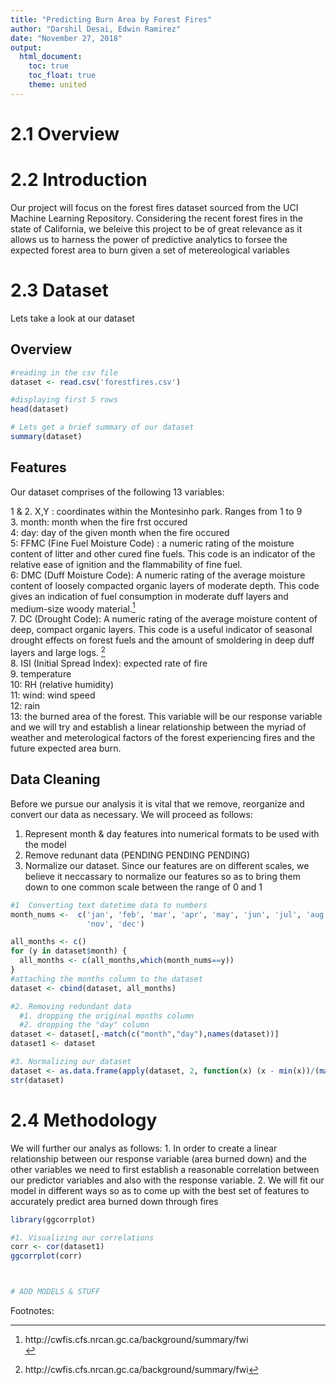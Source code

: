 ```yaml
---
title: "Predicting Burn Area by Forest Fires"
author: "Darshil Desai, Edwin Ramirez"
date: "November 27, 2018"
output: 
  html_document:
    toc: true
    toc_float: true
    theme: united
---
```


# 2.1 Overview

# 2.2 Introduction
Our project will focus on the forest fires dataset sourced from the UCI Machine Learning Repository. Considering the recent forest fires in the state of California, we beleive this project to be of great relevance as it allows us to harness the power of predictive analytics to forsee the expected forest area to burn given a set of metereological variables

# 2.3 Dataset
Lets take a look at our dataset

## Overview
``` r
#reading in the csv file
dataset <- read.csv('forestfires.csv') 

#displaying first 5 rows
head(dataset)

# Lets get a brief summary of our dataset
summary(dataset)
```

## Features
Our dataset comprises of the following 13 variables: 

1 & 2. X,Y : coordinates within the Montesinho park. Ranges from 1 to 9 <br>
3. month: month when the fire frst occured <br>
4: day: day of the given month when the fire occured <br>
5: FFMC (Fine Fuel Moisture Code) : a numeric rating of the moisture content of litter and other cured fine fuels. This code is an indicator of the relative ease of ignition and the flammability of fine fuel. <br>
6: DMC (Duff Moisture Code): A numeric rating of the average moisture content of loosely compacted organic layers of moderate depth. This code gives an indication of fuel consumption in moderate duff layers and medium-size woody material.[^1] <br>
7. DC (Drought Code):  A numeric rating of the average moisture content of deep, compact organic layers. This code is a useful indicator of seasonal drought effects on forest fuels and the amount of smoldering in deep duff layers and large logs. [^2] <br>
8. ISI (Initial Spread Index): expected rate of fire  <br>
9. temperature <br>
10: RH (relative humidity) <br>
11: wind: wind speed <br>
12: rain <br>
13: the burned area of the forest. This variable will be our response variable and we will try and establish a linear relationship between the myriad of weather and meterological factors of the forest experiencing fires and the future expected area burn.  <br>

## Data Cleaning
Before we pursue our analysis it is vital that we remove, reorganize and convert our data as necessary. We will proceed as follows: 

1. Represent month & day features into numerical formats to be used with the model
2. Remove redunant data (PENDING PENDING PENDING)
3. Normalize our dataset. Since our features are on different scales, we believe it neccassary to normalize our features so as to bring them down to one common scale between the range of 0 and 1

``` r

#1  Converting text datetime data to numbers
month_nums <-  c('jan', 'feb', 'mar', 'apr', 'may', 'jun', 'jul', 'aug', 'sep', 'oct', 
                 'nov', 'dec')

all_months <- c()
for (y in dataset$month) {
  all_months <- c(all_months,which(month_nums==y))
}
#attaching the months column to the dataset
dataset <- cbind(dataset, all_months)

#2. Removing redundant data
  #1. dropping the original months column
  #2. dropping the "day" column
dataset <- dataset[,-match(c("month","day"),names(dataset))]
dataset1 <- dataset

#3. Normalizing our dataset
dataset <- as.data.frame(apply(dataset, 2, function(x) (x - min(x))/(max(x)-min(x))))
str(dataset)
```

# 2.4 Methodology
We will further our analys as follows: 
1. In order to create a linear relationship between our response variable (area burned down) and the other variables we need to first establish a reasonable correlation between our predictor variables and also with the response variable. 
2. We will fit our model in different ways so as to come up with the best set of features to accurately predict area burned down through fires

``` r
library(ggcorrplot)

#1. Visualizing our correlations 
corr <- cor(dataset1)
ggcorrplot(corr)



# ADD MODELS & STUFF
```



Footnotes: 

[^1]: http://cwfis.cfs.nrcan.gc.ca/background/summary/fwi <br>
[^2]: http://cwfis.cfs.nrcan.gc.ca/background/summary/fwi 










